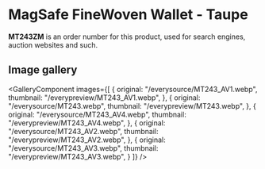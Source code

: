 
# MagSafe FineWoven Wallet - Taupe

<Callout type='info' emoji='👉🏻'>**MT243ZM** is an order number for this product, used for search engines, auction websites and such.</Callout>

## Image gallery

<GalleryComponent
    images={[
      {
        original: "/everysource/MT243_AV1.webp",
        thumbnail: "/everypreview/MT243_AV1.webp",
      },
      {
        original: "/everysource/MT243.webp",
        thumbnail: "/everypreview/MT243.webp",
      },
      {
        original: "/everysource/MT243_AV4.webp",
        thumbnail: "/everypreview/MT243_AV4.webp",
      },
      {
        original: "/everysource/MT243_AV2.webp",
        thumbnail: "/everypreview/MT243_AV2.webp",
      },
      {
        original: "/everysource/MT243_AV3.webp",
        thumbnail: "/everypreview/MT243_AV3.webp",
      }
    ]}
  />
